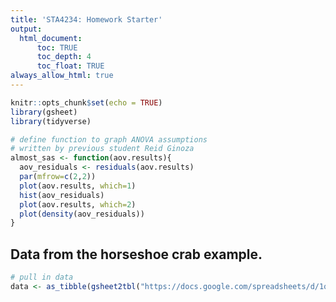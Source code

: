 ```yaml
---
title: 'STA4234: Homework Starter'
output: 
  html_document:
      toc: TRUE
      toc_depth: 4
      toc_float: TRUE
always_allow_html: true
---
```


```r
knitr::opts_chunk$set(echo = TRUE)
library(gsheet)
library(tidyverse)

# define function to graph ANOVA assumptions
# written by previous student Reid Ginoza
almost_sas <- function(aov.results){
  aov_residuals <- residuals(aov.results)
  par(mfrow=c(2,2))
  plot(aov.results, which=1)
  hist(aov_residuals)
  plot(aov.results, which=2)
  plot(density(aov_residuals))
}
```

## Data from the horseshoe crab example.

```r
# pull in data
data <- as_tibble(gsheet2tbl("https://docs.google.com/spreadsheets/d/1qpyN390as_hbJul46yVH7V6Qj-gLiSlhkX4clE5FppU/edit?usp=sharing"))
```